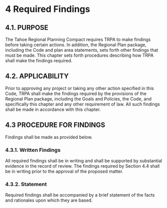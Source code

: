 # 4 Required Findings {-}

## 4.1. PURPOSE {-}
The Tahoe Regional Planning Compact requires TRPA to make findings before taking certain actions.  In addition, the Regional Plan package, including the Code and plan area statements, sets forth other findings that must be made.  This chapter sets forth procedures describing how TRPA shall make the findings required.

## 4.2.	APPLICABILITY {-}
Prior to approving any project or taking any other action specified in this Code, TRPA shall make the findings required by the provisions of the Regional Plan package, including the Goals and Policies, the Code, and specifically this chapter and any other requirement of law.  All such findings shall be made in accordance with this chapter.

## 4.3 PROCEDURE FOR FINDINGS {-}
Findings shall be made as provided below. 

### 4.3.1.	Written Findings {-}
All required findings shall be in writing and shall be supported by substantial evidence in the record of review.  The findings required by Section 4.4 shall be in writing prior to the approval of the proposed matter.

### 4.3.2.	Statement {-}
Required findings shall be accompanied by a brief statement of the facts and rationales upon which they are based.
